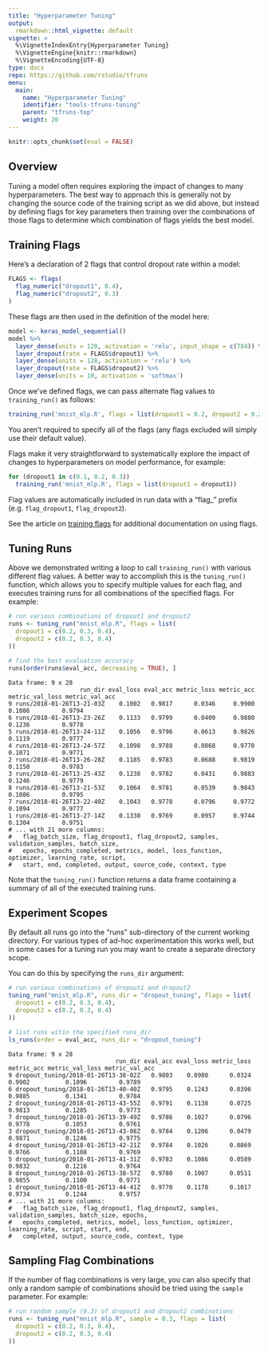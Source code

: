 ```yaml
---
title: "Hyperparameter Tuning"
output: 
  rmarkdown::html_vignette: default
vignette: >
  %\VignetteIndexEntry{Hyperparameter Tuning}
  %\VignetteEngine{knitr::rmarkdown}
  %\VignetteEncoding{UTF-8}
type: docs
repo: https://github.com/rstudio/tfruns
menu:
  main:
    name: "Hyperparameter Tuning"
    identifier: "tools-tfruns-tuning"
    parent: "tfruns-top"
    weight: 20
---
```


```r
knitr::opts_chunk$set(eval = FALSE)
```


## Overview

Tuning a model often requires exploring the impact of changes to many hyperparameters. The best way to approach this is generally not by changing the source code of the training script as we did above, but instead by defining flags for key parameters then training over the combinations of those flags to determine which combination of flags yields the best model.

## Training Flags

Here's a declaration of 2 flags that control dropout rate within a model:

```r
FLAGS <- flags(
  flag_numeric("dropout1", 0.4),
  flag_numeric("dropout2", 0.3)
)
```

These flags are then used in the definition of the model here:

```r
model <- keras_model_sequential()
model %>%
  layer_dense(units = 128, activation = 'relu', input_shape = c(784)) %>%
  layer_dropout(rate = FLAGS$dropout1) %>%
  layer_dense(units = 128, activation = 'relu') %>%
  layer_dropout(rate = FLAGS$dropout2) %>%
  layer_dense(units = 10, activation = 'softmax')
```

Once we've defined flags, we can pass alternate flag values to `training_run()` as follows:

```r
training_run('mnist_mlp.R', flags = list(dropout1 = 0.2, dropout2 = 0.2))
```

You aren't required to specify all of the flags (any flags excluded will simply use their default value).

Flags make it very straightforward to systematically explore the impact of changes to hyperparameters on model performance, for example:

```r
for (dropout1 in c(0.1, 0.2, 0.3))
  training_run('mnist_mlp.R', flags = list(dropout1 = dropout1))
```

Flag values are automatically included in run data with a "flag_" prefix (e.g. `flag_dropout1`, `flag_dropout2`).

See the article on [training flags](https://tensorflow.rstudio.com/tools/tfruns/overview/) for additional documentation on using flags.

## Tuning Runs

Above we demonstrated writing a loop to call `training_run()` with various different flag values. A better way to accomplish this is the `tuning_run()` function, which allows you to specify multiple values for each flag, and executes training runs for all combinations of the specified flags. For example:

```r
# run various combinations of dropout1 and dropout2
runs <- tuning_run("mnist_mlp.R", flags = list(
  dropout1 = c(0.2, 0.3, 0.4),
  dropout2 = c(0.2, 0.3, 0.4)
))

# find the best evaluation accuracy
runs[order(runs$eval_acc, decreasing = TRUE), ]
```
```
Data frame: 9 x 28 
                    run_dir eval_loss eval_acc metric_loss metric_acc metric_val_loss metric_val_acc
9 runs/2018-01-26T13-21-03Z    0.1002   0.9817      0.0346     0.9900          0.1086         0.9794
6 runs/2018-01-26T13-23-26Z    0.1133   0.9799      0.0409     0.9880          0.1236         0.9778
5 runs/2018-01-26T13-24-11Z    0.1056   0.9796      0.0613     0.9826          0.1119         0.9777
4 runs/2018-01-26T13-24-57Z    0.1098   0.9788      0.0868     0.9770          0.1071         0.9771
2 runs/2018-01-26T13-26-28Z    0.1185   0.9783      0.0688     0.9819          0.1150         0.9783
3 runs/2018-01-26T13-25-43Z    0.1238   0.9782      0.0431     0.9883          0.1246         0.9779
8 runs/2018-01-26T13-21-53Z    0.1064   0.9781      0.0539     0.9843          0.1086         0.9795
7 runs/2018-01-26T13-22-40Z    0.1043   0.9778      0.0796     0.9772          0.1094         0.9777
1 runs/2018-01-26T13-27-14Z    0.1330   0.9769      0.0957     0.9744          0.1304         0.9751
# ... with 21 more columns:
#   flag_batch_size, flag_dropout1, flag_dropout2, samples, validation_samples, batch_size,
#   epochs, epochs_completed, metrics, model, loss_function, optimizer, learning_rate, script,
#   start, end, completed, output, source_code, context, type
```

Note that the `tuning_run()` function returns a data frame containing a summary of all of the executed training runs.

## Experiment Scopes

By default all runs go into the "runs" sub-directory of the current working directory. For various types of ad-hoc experimentation this works well, but in some cases for a tuning run you may want to create a separate directory scope.

You can do this by specifying the `runs_dir` argument:

```r
# run various combinations of dropout1 and dropout2
tuning_run("mnist_mlp.R", runs_dir = "dropout_tuning", flags = list(
  dropout1 = c(0.2, 0.3, 0.4),
  dropout2 = c(0.2, 0.3, 0.4)
))

# list runs witin the specified runs_dir
ls_runs(order = eval_acc, runs_dir = "dropout_tuning")
```
```
Data frame: 9 x 28 
                              run_dir eval_acc eval_loss metric_loss metric_acc metric_val_loss metric_val_acc
9 dropout_tuning/2018-01-26T13-38-02Z   0.9803    0.0980      0.0324     0.9902          0.1096         0.9789
6 dropout_tuning/2018-01-26T13-40-40Z   0.9795    0.1243      0.0396     0.9885          0.1341         0.9784
2 dropout_tuning/2018-01-26T13-43-55Z   0.9791    0.1138      0.0725     0.9813          0.1205         0.9773
7 dropout_tuning/2018-01-26T13-39-49Z   0.9786    0.1027      0.0796     0.9778          0.1053         0.9761
3 dropout_tuning/2018-01-26T13-43-08Z   0.9784    0.1206      0.0479     0.9871          0.1246         0.9775
4 dropout_tuning/2018-01-26T13-42-21Z   0.9784    0.1026      0.0869     0.9766          0.1108         0.9769
5 dropout_tuning/2018-01-26T13-41-31Z   0.9783    0.1086      0.0589     0.9832          0.1216         0.9764
8 dropout_tuning/2018-01-26T13-38-57Z   0.9780    0.1007      0.0511     0.9855          0.1100         0.9771
1 dropout_tuning/2018-01-26T13-44-41Z   0.9770    0.1178      0.1017     0.9734          0.1244         0.9757
# ... with 21 more columns:
#   flag_batch_size, flag_dropout1, flag_dropout2, samples, validation_samples, batch_size, epochs,
#   epochs_completed, metrics, model, loss_function, optimizer, learning_rate, script, start, end,
#   completed, output, source_code, context, type
```

## Sampling Flag Combinations

If the number of flag combinations is very large, you can also specify that only a random sample of combinations should be tried using the `sample` parameter. For example:

```r
# run random sample (0.3) of dropout1 and dropout2 combinations
runs <- tuning_run("mnist_mlp.R", sample = 0.3, flags = list(
  dropout1 = c(0.2, 0.3, 0.4),
  dropout2 = c(0.2, 0.3, 0.4)
))
```









